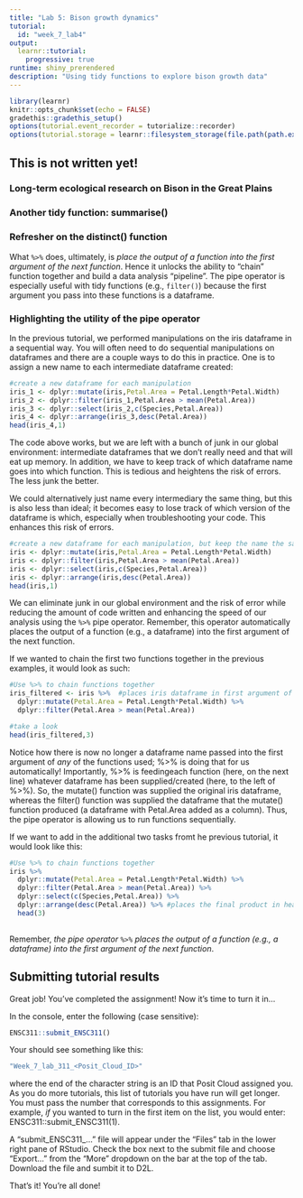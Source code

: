 ```yaml
---
title: "Lab 5: Bison growth dynamics"
tutorial:
  id: "week_7_lab4"
output: 
  learnr::tutorial:
    progressive: true
runtime: shiny_prerendered
description: "Using tidy functions to explore bison growth data"
---
```

<!-- File created by tutorialize.  Do not edit by hand. -->

```r
library(learnr)
knitr::opts_chunk$set(echo = FALSE)
gradethis::gradethis_setup()
options(tutorial.event_recorder = tutorialize::recorder)
options(tutorial.storage = learnr::filesystem_storage(file.path(path.expand("~"), "_learnr_storage_")))
```

## This is not written yet!

### Long-term ecological research on Bison in the Great Plains



### Another tidy function: summarise()



### Refresher on the distinct() function


What `%>%` does, ultimately, is *place the output of a function into the first argument of the next function*. Hence it unlocks the ability to "chain" function together and build a data analysis "pipeline". The pipe operator is especially useful with tidy functions (e.g., `filter()`) because the first argument you pass into these functions is a dataframe.

### Highlighting the utility of the pipe operator

In the previous tutorial, we performed manipulations on the iris dataframe in a sequential way. You will often need to do sequential manipulations on dataframes and there are a couple ways to do this in practice. One is to assign a new name to each intermediate dataframe created:

```r

#create a new dataframe for each manipulation
iris_1 <- dplyr::mutate(iris,Petal.Area = Petal.Length*Petal.Width)
iris_2 <- dplyr::filter(iris_1,Petal.Area > mean(Petal.Area))
iris_3 <- dplyr::select(iris_2,c(Species,Petal.Area))
iris_4 <- dplyr::arrange(iris_3,desc(Petal.Area))
head(iris_4,1)

```

The code above works, but we are left with a bunch of junk in our global environment: intermediate dataframes that we don't really need and that will eat up memory. In addition, we have to keep track of which dataframe name goes into which function. This is tedious and heightens the risk of errors. The less junk the better.

We could alternatively just name every intermediary the same thing, but this is also less than ideal; it becomes easy to lose track of which version of the dataframe is which, especially when troubleshooting your code. This enhances this risk of errors.

```r

#create a new dataframe for each manipulation, but keep the name the same
iris <- dplyr::mutate(iris,Petal.Area = Petal.Length*Petal.Width)
iris <- dplyr::filter(iris,Petal.Area > mean(Petal.Area))
iris <- dplyr::select(iris,c(Species,Petal.Area))
iris <- dplyr::arrange(iris,desc(Petal.Area))
head(iris,1)

```

We can eliminate junk in our global environment and the risk of error while reducing the amount of code written and enhancing the speed of our analysis using the `%>%` pipe operator. Remember, this operator automatically places the output of a function (e.g., a dataframe) into the first argument of the next function.

If we wanted to chain the first two functions together in the previous examples, it would look as
such:
```r

#Use %>% to chain functions together
iris_filtered <- iris %>%  #places iris dataframe in first argument of mutate()
  dplyr::mutate(Petal.Area = Petal.Length*Petal.Width) %>%
  dplyr::filter(Petal.Area > mean(Petal.Area))

#take a look
head(iris_filtered,3)

```

Notice how there is now no longer a dataframe name passed into the first argument of *any* of the functions used; %>% is doing that for us automatically! Importantly, %>% is feedingeach function (here, on the next line) whatever dataframe has been supplied/created (here, to the left of %>%). So, the mutate() function was supplied the original iris dataframe, whereas the filter() function was supplied the dataframe that the mutate() function produced (a dataframe with Petal.Area added as a column). Thus, the pipe operator is allowing us to run functions sequentially.

If we want to add in the additional two tasks fromt he previous tutorial, it would look like this:


```r

#Use %>% to chain functions together
iris %>% 
  dplyr::mutate(Petal.Area = Petal.Length*Petal.Width) %>% 
  dplyr::filter(Petal.Area > mean(Petal.Area)) %>%
  dplyr::select(c(Species,Petal.Area)) %>%
  dplyr::arrange(desc(Petal.Area)) %>% #places the final product in head() function
  head(3)
  
```

Remember, *the pipe operator `%>%` places the output of a function (e.g., a dataframe) into the first argument of the next function*. 

## Submitting tutorial results

Great job!  You've completed the assignment!  Now it's time to turn it in...

In the console, enter the following (case sensitive):

```r
ENSC311::submit_ENSC311()
```

Your should see something like this:

```r
"Week_7_lab_311_<Posit_Cloud_ID>"
```

where the end of the character string is an ID that Posit Cloud assigned you. As you do more tutorials, this list of tutorials you have run will get longer. You must pass the number that corresponds to this assignments. For example, *if* you wanted to turn in the first item on the list, you would enter: ENSC311::submit_ENSC311(1).

A "submit_ENSC311_..." file will appear under the "Files" tab in the lower right pane of RStudio.  Check the box next to the submit file and choose "Export..." from the "More" dropdown on the bar at the top of the tab.  Download the file and sumbit it to D2L.

That's it!  You're all done!
